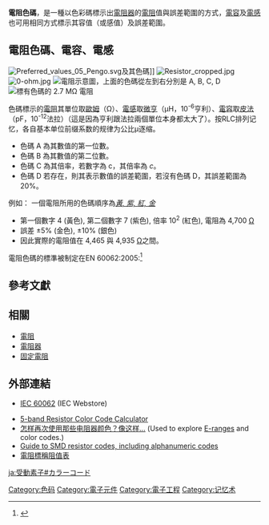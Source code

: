 {{電子學}}
'''電阻色碼'''，是一種以色彩碼標示出[[電阻器|電阻器]]的[[電阻|電阻]]值與誤差範圍的方式，[[電容|電容]]及[[電感|電感]]也可用相同方式標示其容值（或感值）及誤差範圍。

== 電阻色碼、電容、電感 ==
[[Image:Preferred_values_05_Pengo.svg|thumb]]及其色碼]]
[[Image:Resistor_cropped.jpg|thumb]]
[[Image:0-ohm.jpg|frame]]
[[Image:Resistor_bands.svg|電阻示意圖，上面的色碼從左到右分別是 A, B, C, D]]
[[Image:4-Band_Resistor.svg|標有色碼的 2.7 MΩ 電阻]]

色碼標示的[[電阻|電阻]]其單位取[[歐姆|歐姆]]（Ω）、[[電感|電感]]取[[亨利_(單位)|微亨]]（µH，10<sup>-6</sup>亨利）、[[電容|電容]]取[[法拉|皮法]]（pF，10<sup>-12</sup>法拉）（這是因為亨利跟法拉兩個單位本身都太大了）。按RLC排列记忆，各自基本单位前缀系数的规律为公比μ逐缩。

* 色碼 A 為其數值的第一位數。
* 色碼 B 為其數值的第二位數。
* 色碼 C 為其倍率，若數字為 c，其倍率為 <math>c</math>。
* 色碼 D 若存在，則其表示數值的誤差範圍，若沒有色碼 D，其誤差範圍為 20%。

例如： 一個電阻所用的色碼順序為''[http://www.weerstandcalculator.nl/chinese.php?ohm=4700&tol=5 黃, 紫, 紅, 金]''
* 第一個數字 4 (黃色), 第二個數字 7 (紫色), 倍率 <math>10^2</math> (紅色), 電阻為 4,700 [[歐姆|Ω]]
* 誤差 ±5% (金色),  ±10% (銀色)
* 因此實際的電阻值在 4,465 與 4,935 [[歐姆|Ω]]之間。

電阻色碼的標準被制定在EN 60062:2005:<ref>{{Cite web |url=http://webstore.iec.ch/webstore/webstore.nsf/artnum/033377!openDocument |title=EN 60062:2005 |accessdate=2010-03-03 |archive-date=2016-03-07 |archive-url=https://web.archive.org/web/20160307021414/https://webstore.iec.ch/webstore/webstore.nsf/artnum/033377!openDocument |dead-url=no }}</ref>

{{Electronic colour code}}

== 參考文獻 ==
<div class="references-small">
<references></references>
</div>

== 相關 ==
* [[電阻|電阻]]
* [[電阻器|電阻器]]
* [[定值電阻|固定電阻]]

== 外部連結 ==
* [http://webstore.iec.ch/webstore/webstore.nsf/artnum/033377!openDocument IEC 60062] {{Wayback|url=http://webstore.iec.ch/webstore/webstore.nsf/artnum/033377!openDocument |date=20160307021414 }} (IEC Webstore)
{{Commonscat|Electronic color code}}
* [https://web.archive.org/web/20100917185741/http://audionotekits.com/resistorcodes.html 5-band Resistor Color Code Calculator]
* [http://www.weerstandcalculator.nl/chinese.php 怎样再次使用那些电阻器颜色？像这样...] (Used to explore [[preferred_values|E-ranges]] and color codes.)
* [http://www.talkingelectronics.com/ChipDataEbook-1d/html/SM-Resistors.html Guide to SMD resistor codes, including alphanumeric codes]
* [http://www.token.com.tw/big5/resistors/resistors-color-code.htm 電阻標稱阻值表]

[[Category:色码|Category:色码]]
[[Category:電子元件|Category:電子元件]]
[[Category:電子工程|Category:電子工程]]
[[Category:记忆术|Category:记忆术]]

[[ja:受動素子#カラーコード|ja:受動素子#カラーコード]]